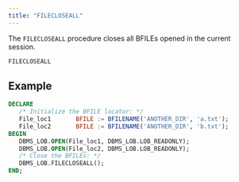 ```yaml
---
title: "FILECLOSEALL"
---
```


The `FILECLOSEALL` procedure closes all BFILEs opened in the current session.

```sql
FILECLOSEALL 
```

## Example

``` sql
DECLARE
   /* Initialize the BFILE locator: */
   File_loc1       BFILE := BFILENAME('ANOTHER_DIR', 'a.txt');
   File_loc2       BFILE := BFILENAME('ANOTHER_DIR', 'b.txt');
BEGIN
   DBMS_LOB.OPEN(File_loc1, DBMS_LOB.LOB_READONLY);
   DBMS_LOB.OPEN(File_loc2, DBMS_LOB.LOB_READONLY);
   /* Close the BFILEs: */
   DBMS_LOB.FILECLOSEALL();
END;
```